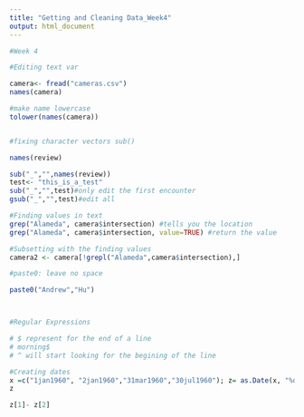 ```yaml
---
title: "Getting and Cleaning Data_Week4"
output: html_document
---
```


```r
#Week 4

#Editing text var

camera<- fread("cameras.csv")
names(camera)

#make name lowercase
tolower(names(camera))


#fixing character vectors sub()

names(review)

sub("_","",names(review))
test<- "this_is_a_test"
sub("_","",test)#only edit the first encounter
gsub("_","",test)#edit all

#Finding values in text
grep("Alameda", camera$intersection) #tells you the location
grep("Alameda", camera$intersection, value=TRUE) #return the value

#Subsetting with the finding values
camera2 <- camera[!grepl("Alameda",camera$intersection),]

#paste0: leave no space

paste0("Andrew","Hu")



#Regular Expressions

# $ represent for the end of a line
# morning$
# ^ will start looking for the begining of the line

#Creating dates
x =c("1jan1960", "2jan1960","31mar1960","30jul1960"); z= as.Date(x, "%d%b%Y") #day, month, year
z

z[1]- z[2]

```
